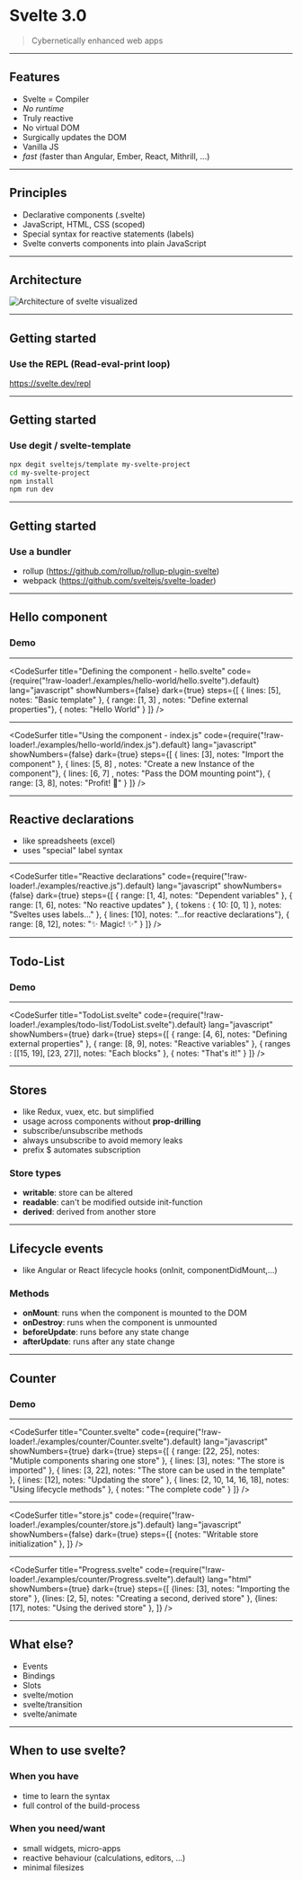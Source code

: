 

# Svelte 3.0

<blockquote cite="https://svelte.dev/">Cybernetically enhanced web apps</blockquote>

---

## Features

- Svelte = Compiler
- _No runtime_
- Truly reactive
- No virtual DOM
- Surgically updates the DOM
- Vanilla JS
- *fast* (faster than Angular, Ember, React, Mithrill, ...)

---

## Principles
- Declarative components (.svelte)
- JavaScript, HTML, CSS (scoped)
- Special syntax for reactive statements (labels)
- Svelte converts components into plain JavaScript

---

## Architecture

<img src="./images/architecture.svg" alt="Architecture of svelte visualized" />

---

## Getting started
### Use the REPL (Read-eval-print loop)

https://svelte.dev/repl




---

## Getting started
### Use degit / svelte-template
```bash
npx degit sveltejs/template my-svelte-project
cd my-svelte-project
npm install
npm run dev
```
---

## Getting started
### Use a bundler 
- rollup (https://github.com/rollup/rollup-plugin-svelte)
- webpack (https://github.com/sveltejs/svelte-loader)

---

## Hello component

### Demo

---

<CodeSurfer
  title="Defining the component - hello.svelte"
  code={require("!raw-loader!./examples/hello-world/hello.svelte").default}
  lang="javascript"
  showNumbers={false}
  dark={true}
  steps={[
    { lines: [5], notes: "Basic template" },
    { range: [1, 3] , notes: "Define external properties"},
    { notes: "Hello World" }
  ]}
/>

---

<CodeSurfer
  title="Using the component - index.js"
  code={require("!raw-loader!./examples/hello-world/index.js").default}
  lang="javascript"
  showNumbers={false}
  dark={true}
  steps={[
    { lines: [3], notes: "Import the component" },
    { lines: [5, 8] , notes: "Create a new Instance of the component"},
    { lines: [6, 7] , notes: "Pass the DOM mounting point"},
    { range: [3, 8], notes: "Profit! 🍾" }
  ]}
/>

---

## Reactive declarations

- like spreadsheets (excel)
- uses "special" label syntax

---

<CodeSurfer
  title="Reactive declarations"
  code={require("!raw-loader!./examples/reactive.js").default}
  lang="javascript"
  showNumbers={false}
  dark={true}
  steps={[
        { range: [1, 4], notes: "Dependent variables" },
        { range: [1, 6], notes: "No reactive updates" },
        { tokens : { 10: [0, 1] }, notes: "Sveltes uses labels..." },
        { lines: [10], notes: "...for reactive declarations"},
        { range: [8, 12], notes: "✨ Magic! ✨" }
  ]}
/>

---

## Todo-List

### Demo

---

<CodeSurfer
  title="TodoList.svelte"
  code={require("!raw-loader!./examples/todo-list/TodoList.svelte").default}
  lang="javascript"
  showNumbers={true}
  dark={true}
  steps={[
        { range: [4, 6], notes: "Defining external properties" },
        { range: [8, 9], notes: "Reactive variables" },
        { ranges : [[15, 19], [23, 27]], notes: "Each blocks" },
        { notes: "That's it!" }
  ]}
/>

---

## Stores

* like Redux, vuex, etc. but simplified
* usage across components without __prop-drilling__
* subscribe/unsubscribe methods
* always unsubscribe to avoid memory leaks
* prefix $ automates subscription

### Store types
* __writable__: store can be altered
* __readable__: can't be modified outside init-function
* __derived__: derived from another store

---

## Lifecycle events

* like Angular or React lifecycle hooks (onInit, componentDidMount,...)

### Methods
* __onMount__: runs when the component is mounted to the DOM
* __onDestroy__: runs when the component is unmounted
* __beforeUpdate__: runs before any state change
* __afterUpdate__: runs after any state change

---

## Counter

### Demo

---

<CodeSurfer
  title="Counter.svelte"
  code={require("!raw-loader!./examples/counter/Counter.svelte").default}
  lang="javascript"
  showNumbers={true}
  dark={true}
  steps={[
        { range: [22, 25], notes: "Mutiple components sharing one store" },
        { lines: [3], notes: "The store is imported" },
        { lines: [3, 22], notes: "The store can be used in the template" },
        { lines: [12], notes: "Updating the store" },
        { lines: [2, 10, 14, 16, 18], notes: "Using lifecycle methods" },
        { notes: "The complete code" }
  ]}
/>

---

<CodeSurfer
  title="store.js"
  code={require("!raw-loader!./examples/counter/store.js").default}
  lang="javascript"
  showNumbers={false}
  dark={true}
  steps={[
        {notes: "Writable store initialization" },
  ]}
/>

---

<CodeSurfer
  title="Progress.svelte"
  code={require("!raw-loader!./examples/counter/Progress.svelte").default}
  lang="html"
  showNumbers={true}
  dark={true}
  steps={[
        {lines: [3], notes: "Importing the store" },
        {lines: [2, 5], notes: "Creating a second, derived store" },
        {lines: [17], notes: "Using the derived store" },
  ]}
/>

---

## What else?

* Events
* Bindings
* Slots
* svelte/motion
* svelte/transition
* svelte/animate

---

## When to use svelte?

### When you have
  * time to learn the syntax
  * full control of the build-process

### When you need/want
  * small widgets, micro-apps
  * reactive behaviour (calculations, editors, ...)
  * minimal filesizes